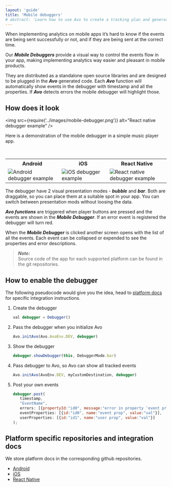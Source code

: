 ```yaml
---
layout: 'guide'
title: 'Mobile debuggers'
# abstract: 'Learn how to use Avo to create a tracking plan and generate high quality, actionable data.'
---
```


When implementing analytics on mobile apps it’s hard to know if the events are being sent successfully or not, and if they are being sent at the correct time.

Our **_Mobile Debuggers_** provide a visual way to control the events flow in your app, making implementing analytics way easier and pleasant in mobile products.

They are distributed as a standalone open source libraries and are designed to be plugged in the **_Avo_** generated code. Each **_Avo_** function will automatically show events in the debugger with timestamp and all the properties.
If **_Avo_** detects errors the mobile debugger will highlight those.

## <a name="look"></a> How does it look

<img
  src={require('../images/mobile-debugger.png')}
  alt="React native debugger example"
/>

Here is a demonstration of the mobile debugger in a simple music player app.

<br />

<table>

<tr>
 <th scope="col">Android</th>
 <th scope="col">iOS</th>
 <th scope="col">React Native</th>
</tr>
<tr>
 <td style={{"padding":10}}>
  <img
    src={require('../images/android-debugger-example.gif')}
    alt="Android debugger example"
  />
 </td>
 <td style={{"padding":10}}>
    <img
      src={require('../images/ios-debugger-example.gif')}
      alt="iOS debugger example"
    />
 </td>
 <td style={{"padding":10}}>
  <img
    src={require('../images/rn-debugger-example.gif')}
    alt="React native debugger example"
  />
 </td>
</tr>
</table>

The debugger have 2 visual presentation modes - **_bubble_** and **_bar_**. Both are draggable, so you can place them at a suitable spot in your app.
You can switch between presentation mods without loosing the data.

**_Avo functions_** are triggered when player buttons are pressed and the events are shown in the **_Mobile Debugger_**. If an error event is registered the debugger will turn red.

When the **_Mobile Debugger_** is clicked another screen opens with the list of all the events. Each event can be collapsed or expended to see the properties and error descriptions.

> **_Note:_** <br/>
> Source code of the app for each supported platform can be found in the git repositories.

## <a name="how-to-enable"></a> How to enable the debugger

The following pseudocode would give you the idea, head to <a href="#platform-docs">platform docs</a> for specific integration instructions.

1. Create the debugger

   ```javascript
   val debugger = Debugger()
   ```

2. Pass the debugger when you initialize Avo

   ```javascript
   Avo.initAvo(Avo.AvoEnv.DEV, debugger)
   ```

3. Show the debugger

   ```javascript
   debugger.showDebugger(this, DebuggerMode.bar)
   ```

4. Pass debugger to Avo, so Avo can show all tracked events

   ```javascript
   Avo.initAvo(AvoEnv.DEV, myCustomDestination, debugger)
   ```

5. Post your own events

   ```javascript
   debugger.post(
      timestamp,
      "EventName",
      errors: [{propertyId:"id0", message:"error in property 'event prop' with id 'id0'"}],
      eventProperties: [{id:"id0", name:"event prop", value:"val"}],
      userProperties: [{id:"id1", name:"user prop", value:"val"}]
   );
   ```

## <a name="platform-docs"></a> Platform specific repositories and integration docs

We store platform docs in the corresponding github repositories.

- <a href="https://github.com/avohq/android-analytics-debugger">Android</a>
- <a href="https://github.com/avohq/ios-analytics-debugger">iOS</a>
- <a href="https://github.com/avohq/react-native-analytics-debugger">
    React Native
  </a>
